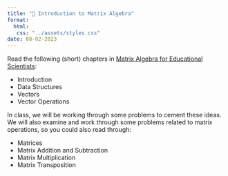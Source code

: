 ```yaml
---
title: "📖 Introduction to Matrix Algebra"
format:
  html:
   css: "../assets/styles.css"
date: 08-02-2023
---
```



Read the following (short) chapters in [Matrix Algebra for Educational Scientists](https://zief0002.github.io/matrix-algebra/):

- Introduction
- Data Structures
- Vectors
- Vector Operations


In class, we will be working through some problems to cement these ideas. We will also examine and work through some problems related to matrix operations, so you could also read through:


- Matrices
- Matrix Addition and Subtraction
- Matrix Multiplication
- Matrix Transposition



